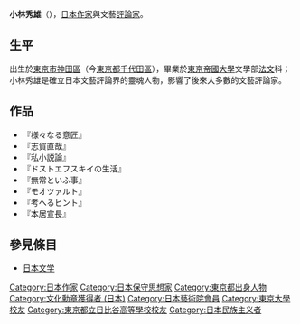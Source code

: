 {{japanese|image=Hideo Kobayashi photographed by Shigeru Tamura.jpg|japanese=小林秀雄|kana=こばやし ひでお|romaji=Kobayashi Hideo}}
{{Portal box|日本|文学|人物}}
'''小林秀雄'''（{{bd|1902年|4月11日|1983年|3月1日|catIdx=Kobayashi Hideo}}），[[日本|日本]][[作家|作家]]與文藝[[評論家|評論家]]。

==生平==
出生於[[東京市|東京市]][[神田區|神田區]]（今[[東京都|東京都]][[千代田區|千代田區]]），畢業於[[東京帝國大學|東京帝國大學]]文學部[[法文|法文]]科；小林秀雄是確立日本文藝評論界的靈魂人物，影響了後來大多數的文藝評論家。

==作品==
*『様々なる意匠』
*『志賀直哉』
*『私小説論』
*『ドストエフスキイの生活』
*『無常といふ事』
*『モオツァルト』
*『考へるヒント』
*『本居宣長』

==參見條目==
*[[日本文学|日本文学]]


{{Commonscat|Hideo Kobayashi}}
{{Authority control}}
{{日本作家小作品}}

{{DEFAULTSORT:Kobayashi Hideo}}
[[Category:日本作家|Category:日本作家]]
[[Category:日本保守思想家|Category:日本保守思想家]]
[[Category:東京都出身人物|Category:東京都出身人物]]
[[Category:文化勳章獲得者_(日本)|Category:文化勳章獲得者 (日本)]]
[[Category:日本藝術院會員|Category:日本藝術院會員]]
[[Category:東京大學校友|Category:東京大學校友]]
[[Category:東京都立日比谷高等學校校友|Category:東京都立日比谷高等學校校友]]
[[Category:日本民族主义者|Category:日本民族主义者]]